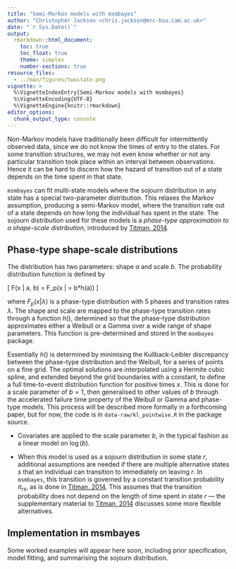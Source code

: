```yaml
---
title: "Semi-Markov models with msmbayes"
author: "Christopher Jackson <chris.jackson@mrc-bsu.cam.ac.uk>"
date: "`r Sys.Date()`"
output: 
  rmarkdown::html_document:
    toc: true
    toc_float: true
    theme: simplex
    number-sections: true
resource_files:
  - ../man/figures/twostate.png
vignette: >
  %\VignetteIndexEntry{Semi-Markov models with msmbayes}
  %\VignetteEncoding{UTF-8}
  %\VignetteEngine{knitr::rmarkdown}
editor_options: 
  chunk_output_type: console
---
```


Non-Markov models have traditionally been difficult for intermittently observed data, since we do not know the times of entry to the states. For some transition structures, we may not even know whether or not any particular transition took place within an interval between observations.  Hence it can be hard to discern how the hazard of transition out of a state depends on the time spent in that state.

`msmbayes` can fit multi-state models where the sojourn distribution in any state has a special two-parameter distribution.   This relaxes the Markov assumption, producing a semi-Markov model, where the transition rate out of a state depends on how long the individual has spent in the state.   The sojourn distribution used for these models is a _phase-type approximation to a shape-scale distribution_, introduced by [Titman, 2014](https://doi.org/10.1007/s11222-012-9360-6).


## Phase-type shape-scale distributions

The distribution has two parameters: shape $a$ and scale $b$.  The probability distribution function is defined by 

\[ F(x | a, b) = F_p(x | \lambda  = b*h(a)) \]

where $F_p(x | \lambda)$ is a phase-type distribution with 5 phases and transition rates $\lambda$.   The shape and scale are mapped to the phase-type transition rates through a function $h()$, determined so that the phase-type distribution approximates either a Weibull or a Gamma over a wide range of shape parameters.  This function is pre-determined and stored in the `msmbayes` package.

Essentially $h()$ is determined by minimising the Kullback-Leibler discrepancy between the phase-type distribution and the Weibull, for a series of points on a fine grid.  The optimal solutions are interpolated using a Hermite cubic spline, and extended beyond the grid boundaries with a constant, to define a full time-to-event distribution function for positive times $x$.  This is done for a scale parameter of $b=1$, then generalised to other values of $b$ through the accelerated failure time property of the Weibull or Gamma and phase-type models.  This process will be described more formally in a forthcoming paper, but for now, the code is in `data-raw/kl_pointwise.R` in the package source.

* Covariates are applied to the scale parameter $b$, in the typical fashion as a linear model on $\log(b)$. 

* When this model is used as a sojourn distribution in some state $r$, additional assumptions are needed if there are multiple alternative states $s$ that an individual can transition to immediately on leaving $r$.   In `msmbayes`, this transition is governed by a constant transition probability $\pi_{rs}$, as is done in [Titman, 2014](https://doi.org/10.1007/s11222-012-9360-6). This assumes that the transition probability does not depend on the length of time spent in state $r$ --- the supplementary material to [Titman, 2014](https://doi.org/10.1007/s11222-012-9360-6) discusses some more flexible alternatives.


## Implementation in msmbayes 

Some worked examples will appear here soon, including prior specification, model fitting, and summarising the sojourn distribution. 
